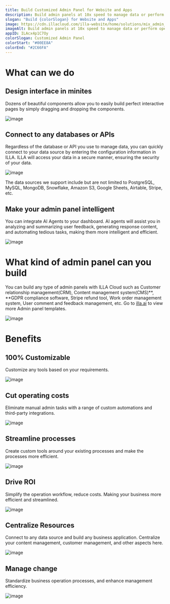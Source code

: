 ```yaml
---
title: Build Customized Admin Panel for Website and Apps
description: Build admin panels at 10x speed to manage data or perform operations and allow developers to focus on business development. 
slogan: "Build {colorSlogan} for Website and Apps"
image: https://cdn.illacloud.com/illa-website/home/solutions/mix_admin_panel.webp
imageAlt: Build admin panels at 10x speed to manage data or perform operations and allow developers to focus on business development. 
appID: ILAcx4p1C7Oy
colorSlogan: Customized Admin Panel
colorStart: "#00EE8A"
colorEnd: "#2C66FA"
---
```


# What can we do

## Design interface in minites

Dozens of beautiful components allow you to easily build perfect interactive pages by simply dragging and dropping the components.

![image](https://cdn.illacloud.com/official-website/img/solutions/dashboard/design.svg)

## Connect to any databases or APIs

Regardless of the database or API you use to manage data, you can quickly connect to your data source by entering the configuration information in ILLA. ILLA will access your data in a secure manner, ensuring the security of your data.

![image](https://cdn.illacloud.com/official-website/img/solutions/cms/data-source.svg)

The data sources we support include but are not limited to PostgreSQL, MySQL, MongoDB, Snowflake, Amazon S3, Google Sheets, Airtable, Stripe, etc.

## Make your admin panel intelligent

You can integrate AI Agents to your dashboard. AI agents will assist you in analyzing and summarizing user feedback, generating response content, and automating tedious tasks, making them more intelligent and efficient.

![image](https://cdn.illacloud.com/official-website/img/solutions/dashboard/analysis.gif)

# What kind of admin panel can you build

You can build any type of admin panels with ILLA Cloud such as Customer relationship management(CRM), Content management system(CMS)**, **GDPR compliance software, Stripe refund tool, Work order management system, User comment and feedback management, etc.  Go to [illa.ai](https://illa.ai/app) to view more Admin panel templates.

![image](https://cdn.illacloud.com/official-website/img/solutions/admin-panel/admin-panel.svg)

# Benefits

## 100% Customizable

Customize any tools based on your requirements.

![image](https://cdn.illacloud.com/official-website/img/solutions/custom.svg)

## Cut operating costs

Eliminate manual admin tasks with a range of custom automations and third-party integrations.

![image](https://cdn.illacloud.com/official-website/img/solutions/cut-cost.svg)

## Streamline processes

Create custom tools around your existing processes and make the processes more efficient.

![image](https://cdn.illacloud.com/official-website/img/solutions/process.svg)

## Drive ROI

Simplify the operation workflow, reduce costs. Making your business more efficient and streamlined.

![image](https://cdn.illacloud.com/official-website/img/solutions/roi.svg)

## Centralize Resources

Connect to any data source and build any business application. Centralize your content management, customer management, and other aspects here.

![image](https://cdn.illacloud.com/official-website/img/solutions/centralize.svg)

## Manage change

Standardize business operation processes, and enhance management efficiency.

![image](https://cdn.illacloud.com/official-website/img/solutions/change.svg)
